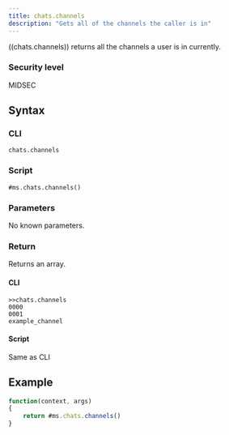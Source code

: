 ```yaml
---
title: chats.channels
description: "Gets all of the channels the caller is in"
---
```


((chats.channels)) returns all the channels a user is in currently.

### Security level

MIDSEC

## Syntax

### CLI

```
chats.channels
```

### Script

```
#ms.chats.channels()
```

### Parameters

No known parameters.

### Return

Returns an array.

#### CLI

```
>>chats.channels
0000
0001
example_channel
```

#### Script

Same as CLI

## Example

```js
function(context, args)
{
	return #ms.chats.channels()
}
```
